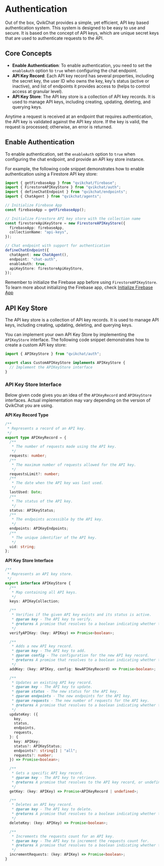 # Authentication

Out of the box, QvikChat provides a simple, yet efficient, API key based authentication system. This system is designed to be easy to use and secure. It is based on the concept of API keys, which are unique secret keys that are used to authenticate requests to the API.

## Core Concepts

- **Enable Authentication**: To enable authentication, you need to set the `enableAuth` option to `true` when configuring the chat endpoint.
- **API Key Record**: Each API key record has several properties, including the secret key, the user ID who owns the key, key's status (active or inactive), and list of endpoints it provides access to (helps to control access at granular level).
- **API Key Store**: The API key store is a collection of API key records. It is used to manage API keys, including creating, updating, deleting, and querying keys.

Anytime a request is received at an endpoint that requires authentication, the API key is validated against the API key store. If the key is valid, the request is processed; otherwise, an error is returned.

## Enable Authentication

To enable authentication, set the `enableAuth` option to `true` when configuring the chat endpoint, and provide an API key store instance.

For example, the following code snippet demonstrates how to enable authentication using a Firestore API key store:

```typescript copy {20}
import { getFirebaseApp } from "qvikchat/firebase";
import { FirestoreAPIKeyStore } from "qvikchat/auth";
import { defineChatEndpoint } from "qvikchat/endpoints";
import { ChatAgent } from "qvikchat/agents";

// Initialize Firebase App
const firebaseApp = getFirebaseApp();

// Initialize Firestore API key store with the collection name
const firestoreApiKeyStore = new FirestoreAPIKeyStore({
  firebaseApp: firebaseApp,
  collectionName: "api-keys",
});

// Chat endpoint with support for authentication
defineChatEndpoint({
  chatAgent: new ChatAgent(),
  endpoint: "chat-auth",
  enableAuth: true,
  apiKeyStore: firestoreApiKeyStore,
});
```

Remember to initialize the Firebase app before using `FirestoreAPIKeyStore`. To learn more about initializing the Firebase app, check [Initialize Firebase App](/integrations/firebase#initialize-firebase-app)

## API Key Store

The API key store is a collection of API key records. It is used to manage API keys, including creating, updating, deleting, and querying keys.

You can implement your own API Key Store by implementing the `APIKeyStore` interface. The following code snippet demonstrates how to create a custom API key store:

```typescript copy
import { APIKeyStore } from "qvikchat/auth";

export class CustomAPIKeyStore implements APIKeyStore {
  // Implement the APIKeyStore interface
}
```

### API Key Store Interface

Below given code gives you an idea of the `APIKeyRecord` and `APIKeyStore` interfaces. Actual implementation may vary depending on the version of QvikChat you are using.

**API Key Record Type**

```typescript copy
/**
 * Represents a record of an API key.
 */
export type APIKeyRecord = {
  /**
   * The number of requests made using the API key.
   */
  requests: number;
  /**
   * The maximum number of requests allowed for the API key.
   */
  requestsLimit?: number;
  /**
   * The date when the API key was last used.
   */
  lastUsed: Date;
  /**
   * The status of the API key.
   */
  status: APIKeyStatus;
  /**
   * The endpoints accessible by the API key.
   */
  endpoints: APIKeyEndpoints;
  /**
   * The unique identifier of the API key.
   */
  uid: string;
};
```

**API Key Store Interface**

```typescript copy
/**
 * Represents an API key store.
 */
export interface APIKeyStore {
  /**
   * Map containing all API keys.
   */
  keys: APIKeyCollection;

  /**
   * Verifies if the given API key exists and its status is active.
   * @param key - The API key to verify.
   * @returns A promise that resolves to a boolean indicating whether the API key is valid.
   */
  verifyAPIKey: (key: APIKey) => Promise<boolean>;

  /**
   * Adds a new API key record.
   * @param key - The API key to add.
   * @param config - The configuration for the new API key record.
   * @returns A promise that resolves to a boolean indicating whether the API key was successfully added.
   */
  addKey: (key: APIKey, config: NewAPIKeyRecord) => Promise<boolean>;

  /**
   * Updates an existing API key record.
   * @param key - The API key to update.
   * @param status - The new status for the API key.
   * @param endpoints - The new endpoints for the API key.
   * @param requests - The new number of requests for the API key.
   * @returns A promise that resolves to a boolean indicating whether the API key was successfully updated.
   */
  updateKey: ({
    key,
    status,
    endpoints,
    requests,
  }: {
    key: APIKey;
    status?: APIKeyStatus;
    endpoints?: string[] | "all";
    requests?: number;
  }) => Promise<boolean>;

  /**
   * Gets a specific API key record.
   * @param key - The API key to retrieve.
   * @returns A promise that resolves to the API key record, or undefined if the API key does not exist.
   */
  getKey: (key: APIKey) => Promise<APIKeyRecord | undefined>;

  /**
   * Deletes an API key record.
   * @param key - The API key to delete.
   * @returns A promise that resolves to a boolean indicating whether the API key was successfully deleted.
   */
  deleteKey: (key: APIKey) => Promise<boolean>;

  /**
   * Increments the requests count for an API key.
   * @param key - The API key to increment the requests count for.
   * @returns A promise that resolves to a boolean indicating whether the requests count was successfully incremented.
   */
  incrementRequests: (key: APIKey) => Promise<boolean>;
}
```
